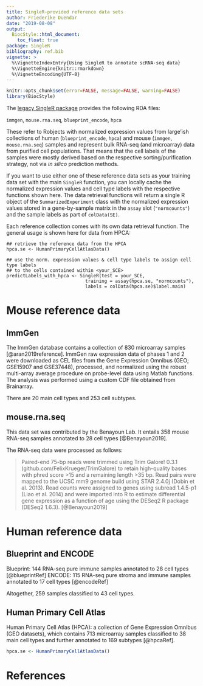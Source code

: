 ```yaml
---
title: SingleR-provided reference data sets
author: Friederike Duendar
date: "2019-08-08"
output:
  BiocStyle::html_document:
    toc_float: true
package: SingleR 
bibliography: ref.bib
vignette: >
  %\VignetteIndexEntry{Using SingleR to annotate scRNA-seq data}
  %\VignetteEngine{knitr::rmarkdown}
  %\VignetteEncoding{UTF-8}    
---
```


```r
knitr::opts_chunk$set(error=FALSE, message=FALSE, warning=FALSE)
library(BiocStyle)
```

The [legacy SingleR package](https://github.com/dviraran/SingleR/tree/master/data) provides the following RDA files:

`immgen`, `mouse.rna.seq`, `blueprint_encode`, `hpca`

These refer to Robjects with normalized expression values from large'ish collections
of human (`blueprint_encode`, `hpca`) and mouse (`immgen`, `mouse.rna.seq`) samples
and represent bulk RNA-seq (and microarray) data from purified cell populations.
That means that the cell labels of the samples were mostly derived based on the
respective sorting/purification strategy, not via *in silico* prediction methods.

If you want to use either one of these reference data sets as your training data 
set with the main `SingleR` function, you can locally cache the normalized expression
values and cell type labels with the respective functions shown here.
The data retrieval functions will return a single R object of the `SummarizedExperiment` 
class with the normalized expression values stored in a gene-by-sample matrix in 
the `assay` slot (`"normcounts"`) and the sample labels as part of `colData(SE)`.

Each reference collection comes with its own data retrieval function.
The general usage is shown here for data from HPCA:

```
## retrieve the reference data from the HPCA
hpca.se <- HumanPrimaryCellAtlasData()

## use the norm. expression values & cell type labels to assign cell type labels
## to the cells contained within <your_SCE>
predictLabels_with_hpca <- SingleR(test = your_SCE,
                             training = assay(hpca.se, "normcounts"), 
                             labels = colData(hpca.se)$label.main)
```


# Mouse reference data

## ImmGen

The ImmGen database contains a collection of 830 microarray samples [@aran2019reference].
ImmGen raw expression data of phases 1 and 2 were downloaded as CEL files from the 
Gene Expression Omnibus (GEO; GSE15907 and GSE37448), processed, and normalized 
using the robust multi-array average procedure on probe-level data using Matlab functions.
The analysis was performed using a custom CDF file obtained from Brainarray.

There are 20 main cell types and 253 cell subtypes.

## mouse.rna.seq

This data set was contributed by the Benayoun Lab.
It entails 358 mouse RNA-seq samples annotated to 28 cell types [@Benayoun2019].

The RNA-seq data were processed as follows:

>Paired-end 75-bp reads were trimmed using Trim Galore! 0.3.1 (github.com/FelixKrueger/TrimGalore) to retain high-quality bases with phred score >15 and a remaining length >35 bp. Read pairs were mapped to the UCSC mm9 genome build using STAR 2.4.0j (Dobin et al. 2013). Read counts were assigned to genes using subread 1.4.5-p1 (Liao et al. 2014) and were imported into R to estimate differential gene expression as a function of age using the DESeq2 R package (DESeq2 1.6.3). [@Benayoun2019]

# Human reference data

## Blueprint and ENCODE

Blueprint: 144 RNA-seq pure immune samples annotated to 28 cell types [@blueprintRef]
ENCODE: 115 RNA-seq pure stroma and immune samples annotated to 17 cell types [@encodeRef]

Altogether, 259 samples classified to 43 cell types.

## Human Primary Cell Atlas

Human Primary Cell Atlas (HPCA): a collection of Gene Expression Omnibus (GEO datasets), which
contains 713 microarray samples classified to 38 main cell types and further annotated to 169 subtypes [@hpcaRef].

```r
hpca.se <- HumanPrimaryCellAtlasData()
```


# References

